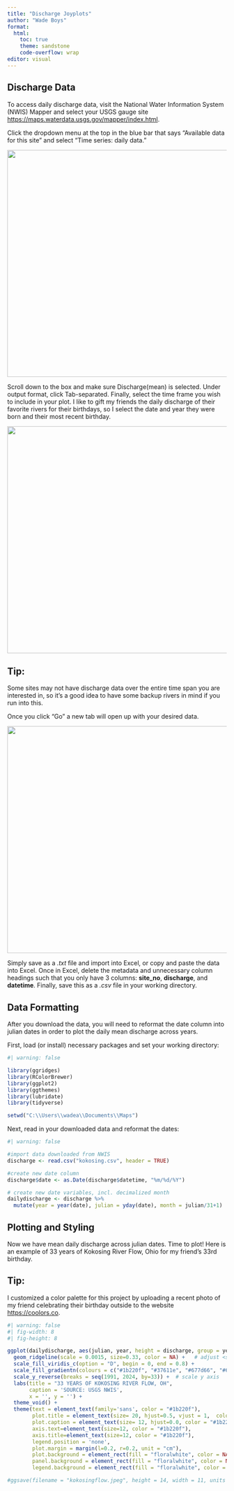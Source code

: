 ---
title: "Discharge Joyplots"
author: "Wade Boys"
format: 
  html:
    toc: true
    theme: sandstone
    code-overflow: wrap
editor: visual
---

## Discharge Data

To access daily discharge data, visit the National Water Information System (NWIS) Mapper and select your USGS gauge site <https://maps.waterdata.usgs.gov/mapper/index.html>.

Click the dropdown menu at the top in the blue bar that says "Available data for this site" and select "Time series: daily data."

![](dischargejoyplot_files/dailydata.jpg){fig-align="center" width="520"}

Scroll down to the box and make sure Discharge(mean) is selected. Under output format, click Tab-separated. Finally, select the time frame you wish to include in your plot. I like to gift my friends the daily discharge of their favorite rivers for their birthdays, so I select the date and year they were born and their most recent birthday.

![](dischargejoyplot_files/dates.jpg){fig-align="center" width="520"}

::: {.callout-note appearance="simple"}
## Tip:

Some sites may not have discharge data over the entire time span you are interested in, so it's a good idea to have some backup rivers in mind if you run into this.
:::

Once you click "Go" a new tab will open up with your desired data.

![](dischargejoyplot_files/data.jpg){fig-align="center" width="520"}

Simply save as a *.txt* file and import into Excel, or copy and paste the data into Excel. Once in Excel, delete the metadata and unnecessary column headings such that you only have 3 columns: **site_no**, **discharge**, and **datetime**. Finally, save this as a *.csv* file in your working directory.

## Data Formatting

After you download the data, you will need to reformat the date column into julian dates in order to plot the daily mean discharge across years.

First, load (or install) necessary packages and set your working directory:

```{r}
#| warning: false

library(ggridges)     
library(RColorBrewer)
library(ggplot2)
library(ggthemes)
library(lubridate)
library(tidyverse)

setwd("C:\\Users\\wadea\\Documents\\Maps")
```

Next, read in your downloaded data and reformat the dates:

```{r}
#| warning: false

#import data downloaded from NWIS
discharge <- read.csv("kokosing.csv", header = TRUE)

#create new date column
discharge$date <- as.Date(discharge$datetime, "%m/%d/%Y")

# create new date variables, incl. decimalized month
dailydischarge <- discharge %>%
  mutate(year = year(date), julian = yday(date), month = julian/31+1)
```

## Plotting and Styling

Now we have mean daily discharge across julian dates. Time to plot! Here is an example of 33 years of Kokosing River Flow, Ohio for my friend's 33rd birthday.

::: callout-tip
## Tip:

I customized a color palette for this project by uploading a recent photo of my friend celebrating their birthday outside to the website [https://coolors.co](https://coolors.co/).
:::

```{r}
#| warning: false
#| fig-width: 8
#| fig-height: 8

ggplot(dailydischarge, aes(julian, year, height = discharge, group = year, fill = year)) +
  geom_ridgeline(scale = 0.0015, size=0.33, color = NA) +   # adjust <scale> to change scaling and spacing of years
  scale_fill_viridis_c(option = "D", begin = 0, end = 0.8) +
  scale_fill_gradientn(colours = c("#1b220f", "#37611e", "#677d66", "#6a6a88","#cda744")) +
  scale_y_reverse(breaks = seq(1991, 2024, by=33)) +  # scale y axis
  labs(title = "33 YEARS OF KOKOSING RIVER FLOW, OH",
       caption = 'SOURCE: USGS NWIS',
       x = '', y = '') +
  theme_void() +
  theme(text = element_text(family='sans', color = "#1b220f"),
        plot.title = element_text(size= 20, hjust=0.5, vjust = 1,  color = "#1b220f" ,margin = margin(t = 1.5, unit = "cm")),
        plot.caption = element_text(size= 12, hjust=0.0, color = "#1b220f"),
        axis.text=element_text(size=12, color = "#1b220f"),
        axis.title=element_text(size=12, color = "#1b220f"),
        legend.position = 'none',
        plot.margin = margin(l=0.2, r=0.2, unit = "cm"), 
        plot.background = element_rect(fill = "floralwhite", color = NA), 
        panel.background = element_rect(fill = "floralwhite", color = NA), 
        legend.background = element_rect(fill = "floralwhite", color = NA))

#ggsave(filename = "kokosingflow.jpeg", height = 14, width = 11, units = "in", dpi = 900)
```
